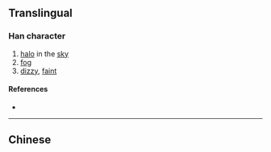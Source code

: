 {{character info/new}}
{{also|暈}}
==Translingual==

===Han character===
{{Han char|rn=72|rad=日|as=06|sn=10|four=|canj=ABKQ|ids=⿳日冖车}}

# [[halo]] in the [[sky]]
# [[fog]]
# [[dizzy]], [[faint]]

====References====
* {{Han ref|kx=0495.241|hdz=21509.080|uh=6655|ud=26197}}

----

==Chinese==
{{zh-see|暈}}